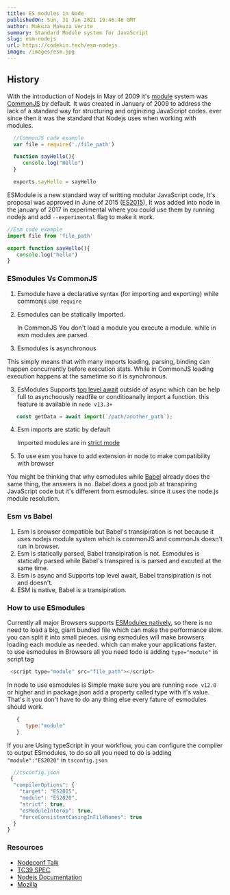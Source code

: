 ```yaml
---
title: ES modules in Node
publishedOn: Sun, 31 Jan 2021 19:46:46 GMT
author: Makuza Makuza Verite
summary: Standard Module system for JavaScript
slug: esm-nodejs
url: https://codekin.tech/esm-nodejs
image: /images/esm.jpg
---
```



## History

With the introduction of Nodejs in May of 2009 it's [module](https://www.computerhope.com/jargon/m/module.htm) system was  [CommonJS](https://en.wikipedia.org/wiki/CommonJS) by default. It was created in January of 2009 to address the lack of a standard way for  structuring and orginizing JavaScript codes. ever since then it was the  standard that Nodejs uses when working with modules.


```js
  //CommonJS code example
  var file = require('./file_path')

  function sayHello(){
     console.log("Hello")
  }

  exports.sayHello = sayHello
```


ESModule is a new standard way of writting modular JavaScript code, It's proposal was approved in June of 2015 ([ES2015](https://developers.google.com/web/shows/ttt/series-2/es2015)), It was added into node in the january of 2017 in experimental where you  could use them by running nodejs and add `--experimental` flag to make it work.


```js
//Esm code example
import file from 'file_path'

export function sayHello(){
   console.log("hello")
}
```

### ESmodules Vs CommonJS


1. Esmodule have a declarative syntax (for importing and exporting) while commonjs use `require`
1. Esmodules can be statically Imported.

   In CommonJS You don't load a module you execute a module. while in esm modules are parsed.


2. Esmodules is asynchronous

  This simply means that with many imports loading, parsing, binding can happen concurrently before execution stats. While in CommonJS loading execution happens at the sametime so it is synchronous.


3. EsModules Supports [top level  await](https://github.com/tc39/proposal-top-level-await) outside of async which can be help full to asynchoously readfile or conditioanally import a function. this feature is available in `node v13.3+`


```js
   const getData = await import(`/path/another_path`);
```

4. Esm imports are static by default

   Imported modules are in [strict mode](https://developer.mozilla.org/en-US/docs/Web/JavaScript/Reference/Strict_mode)

5. To use esm you have to add extension in node to make compatibility with browser


You might be thinking that why esmodules while [Babel](https://babeljs.io/) already does the same thing, the answers is no. Babel does a good job at transpiring JavaScript code but it's different from esmodules. since it uses the node.js module resolution.


### Esm vs Babel

  1. Esm is browser compatible but  Babel's transipiration is not because it uses nodejs module system which is commonJS and commonJs doesn't run in browser.
  3. Esm is statically parsed, Babel transipiration is not.
  Esmodules is statically parsed while Babel's transpired is is parsed and excuted at the same time.
  4. Esm is async and Supports top level await, Babel transipiration is not and doesn't.
  5. ESM is native, Babel is a transipiration.

### How to use ESmodules

Currently all major Browsers supports [ESModules natively](https://caniuse.com/?search=esm), so there is no need to load a big, giant bundled file which can make the performance slow. you can split it into small pieces. using esmodules will make browsers loading each module as needed. which can make your applications faster. to use esmodules in Browsers all you need todo is adding `type="module"` in script tag



```js
 <script type="module" src="file_path"></script>
```


In node to use esmodules is Simple make sure you are running  `node v12.0` or higher and in package.json add a property called type with it's value. That's it you don't have to do any thing else every fature of esmodules should work.



```js
   {
      type:"module"
   }
```


If you are Using typeScript in your workflow, you can configure the compiler to output ESmodules, to do so all you need to do is adding `"module":"ES2020"` in `tsconfig.json`


```js
  //tsconfig.json
 {
  "compilerOptions": {
    "target": "ES2015",
    "module": "ES2020",
    "strict": true,
    "esModuleInterop": true,
    "forceConsistentCasingInFileNames": true
  }
}
```


### Resources
- [Nodeconf Talk](https://www.youtube.com/watch?v=mMEKrHmZLpQ)
- [TC39 SPEC](https://tc39.es/ecma262/#sec-modules)
- [Nodejs Documentation](https://nodejs.org/api/esm.html#esm_modules_ecmascript_modules)
- [Mozilla](https://hacks.mozilla.org/2018/03/es-modules-a-cartoon-deep-dive/)
